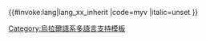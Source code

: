 <includeonly>{{#invoke:lang|lang_xx_inherit
|code=myv
|italic=unset
}}</includeonly><noinclude>
{{Documentation|Template:Lang-x/doc}}
[[Category:烏拉爾語系多語言支持模板]]
</noinclude>